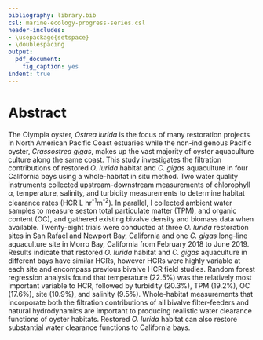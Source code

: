 ```yaml
---
bibliography: library.bib
csl: marine-ecology-progress-series.csl
header-includes: 
- \usepackage{setspace}
- \doublespacing
output:
  pdf_document:
    fig_caption: yes
indent: true
---
```


# Abstract

The Olympia oyster, *Ostrea lurida* is the focus of many restoration projects in North American Pacific Coast estuaries while the non-indigenous Pacific oyster, *Crassostrea gigas*, makes up the vast majority of oyster aquaculture culture along the same coast.
This study investigates the filtration contributions of restored *O. lurida* habitat and *C. gigas* aquaculture in four California bays using a whole-habitat in situ method.
Two water quality instruments collected upstream-downstream measurements of chlorophyll $\alpha$, temperature, salinity, and turbidity measurements to determine habitat clearance rates (HCR L hr^-1^m^-2^).
In parallel, I collected ambient water samples to measure seston total particulate matter (TPM), and organic content (OC), and gathered existing bivalve density and biomass data when available.
Twenty-eight trials were conducted at three *O. lurida* restoration sites in San Rafael and Newport Bay, California and one *C. gigas* long-line aquaculture site in Morro Bay, California from February 2018 to June 2019.
Results indicate that restored *O. lurida* habitat and *C. gigas* aquaculture in different bays have similar HCRs, however HCRs were highly variable at each site and encompass previous bivalve HCR field studies.
Random forest regression analysis found that temperature (22.5%) was the relatively most important variable to HCR, followed by turbidity (20.3%), TPM (19.2%), OC (17.6%), site (10.9%), and salinity (9.5%).
Whole-habitat measurements that incorporate both the filtration contributions of all bivalve filter-feeders and natural hydrodynamics are important to producing realistic water clearance functions of oyster habitats.
Restored *O. lurida* habitat can also restore substantial water clearance functions to California bays.




